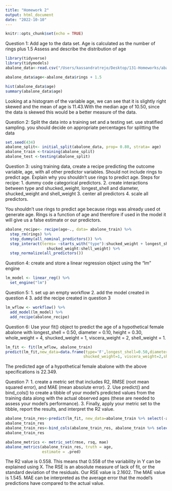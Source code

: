 ```yaml
---
title: "Homework 2"
output: html_document
date: "2022-10-10"
---
```


```r
knitr::opts_chunk$set(echo = TRUE)
```

Question 1: Add age to the data set. Age is calculated as the number of rings plus 1.5
Assess and describe the distribution of age
```r
library(tidyverse)
library(tidymodels)
abalone_data<-read.csv("/Users/kassandratrejo/Desktop/131-Homeworks/abalone.csv")
```


```r
abalone_data$age<-abalone_data$rings + 1.5
```

```r
hist(abalone_data$age)
summary(abalone_data$age)
```

Looking at a histogram of the variable age, we can see that it is slightly right skewed and the mean of age is 11.43.With the median age of 10.50, since the data is skewed this would be a better measure of the data. 

Question 2: Split the data into a training set and a testing set. use stratified sampling. you should decide on 
appropriate percentages for splitting the data

```r
set.seed(434)
abalone_split<- initial_split(abalone_data, prop= 0.80, strata= age)
abalone_train <-training(abalone_split)
abalone_test <-testing(abalone_split)
```

Question 3: using training data, create a recipe predicting the outcome variable, age, with all other predictor 
variables. Should not include rings to predict age. 
Explain why you shouldn't use rings to predict age. 
Steps for recipe: 1. dummy code categorical predictors.
2. create interactions between type and shucked_weight, longest_shell and diameter, shucked_weight and shell_weight
3. center all predictors
4. scale all predictors. 

You shouldn't use rings to predict age because rings was already used ot generate age. Rings is a function of age and therefore if
used in the model it will give us a false estimate or our predictors. 
 
```r
abalone_recipe<- recipe(age~., data= abalone_train) %>%
  step_rm(rings) %>%
  step_dummy(all_nominal_predictors()) %>%
  step_interact(terms= ~starts_with("type"):shucked_weight + longest_shell:diameter+
                  shucked_weight:shell_weight) %>%
  step_normalize(all_predictors())

```

Question 4: create and store a linear regression object using the "lm" engine


```r
lm_model <- linear_reg() %>% 
  set_engine("lm")
```


Question 5: 1. set up an empty workflow 2. add the model created in question 4
3. add the recipe created in question 3 

```r
lm_wflow <- workflow() %>% 
  add_model(lm_model) %>% 
  add_recipe(abalone_recipe)
```

Question 6: Use your fit() object to predict the age of a hypothetical female abalone with longest_shell = 0.50, 
diameter = 0.10, height = 0.30, whole_weight = 4, shucked_weight = 1, viscera_weight = 2, shell_weight = 1.

```r
lm_fit <- fit(lm_wflow, abalone_train)
predict(lm_fit,new_data=data.frame(type='F',longest_shell=0.50,diameter=0.10,height=0.30,whole_weight=4,
                                  shucked_weight=1, viscera_weight=2,shell_weight=1,rings=9))
```
The predicted age of a hypothetical female abalone with the above specifications is 22.349. 

Question 7: 1. create a metric set that includes  R2, RMSE (root mean squared error), and MAE (mean absolute error).
2. Use predict() and bind_cols() to create a tibble of your model’s predicted values from the 
training data along with the actual observed ages (these are needed to assess your model’s performance).
3. Finally, apply your metric set to the tibble, report the results, and interpret the R2 value.

```r
abalone_train_res<-predict(lm_fit, new_data=abalone_train %>% select(-age))
abalone_train_res
abalone_train_res<-bind_cols(abalone_train_res, abalone_train %>% select(age))
abalone_train_res

```


```r
abalone_metrics <- metric_set(rmse, rsq, mae)
abalone_metrics(abalone_train_res, truth = age, 
                estimate = .pred)
```
The R2 value is 0.558. This means that 0.558 of the variability in Y can be explained using X. The RSE is an absolute measure
of lack of fit, or the standard deviation of the residuals. Our RSE value is 2.1602. The MAE value is 1.545. MAE can be 
interpreted as the average error that the model's predictions have compared to the actual value.
